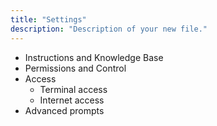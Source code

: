 ```yaml
---
title: "Settings"
description: "Description of your new file."
---
```


- Instructions and Knowledge Base
- Permissions and Control
- Access
  - Terminal access
  - Internet access
- Advanced prompts